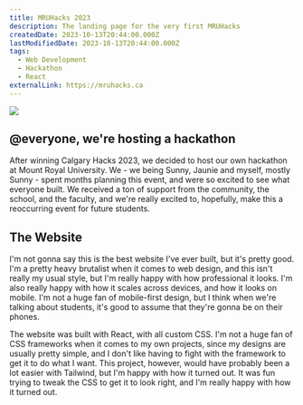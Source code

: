 ```yaml
---
title: MRUHacks 2023
description: The landing page for the very first MRUHacks
createdDate: 2023-10-13T20:44:00.000Z
lastModifiedDate: 2023-10-13T20:44:00.000Z
tags:
  - Web Development
  - Hackathon
  - React
externalLink: https://mruhacks.ca
---
```


![](/images/mru-hacks-2023/image.png)

## @everyone, we're hosting a hackathon

After winning Calgary Hacks 2023, we decided to host our own hackathon at Mount Royal University. We - we being Sunny, Jaunie and myself, mostly Sunny - spent months planning this event, and were so excited to see what everyone built. We received a ton of support from the community, the school, and the faculty, and we're really excited to, hopefully, make this a reoccurring event for future students.

## The Website

I'm not gonna say this is the best website I've ever built, but it's pretty good. I'm a pretty heavy brutalist when it comes to web design, and this isn't really my usual style, but I'm really happy with how professional it looks. I'm also really happy with how it scales across devices, and how it looks on mobile. I'm not a huge fan of mobile-first design, but I think when we're talking about students, it's good to assume that they're gonna be on their phones.

The website was built with React, with all custom CSS. I'm not a huge fan of CSS frameworks when it comes to my own projects, since my designs are usually pretty simple, and I don't like having to fight with the framework to get it to do what I want. This project, however, would have probably been a lot easier with Tailwind, but I'm happy with how it turned out. It was fun trying to tweak the CSS to get it to look right, and I'm really happy with how it turned out.
